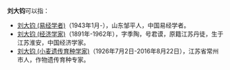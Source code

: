 '''刘大钧'''可以指：

* [[刘大钧_(易经学者)|刘大钧 (易经学者)]]（1943年1月-），山东邹平人，中国易经学者。
* [[刘大钧_(经济学家)|刘大钧 (经济学家)]]（1891年-1962年），字季陶，号君谟，原籍江苏丹徒，生于江苏淮安，中国经济学家。
* [[刘大钧_(小麦遗传育种学家)|刘大钧 (小麦遗传育种学家)]]（1926年7月2日-2016年8月22日），江苏省常州市人，作物遗传育种专家。

{{Disambig|Cat=三字刘姓人名消歧义|D大钧}}
